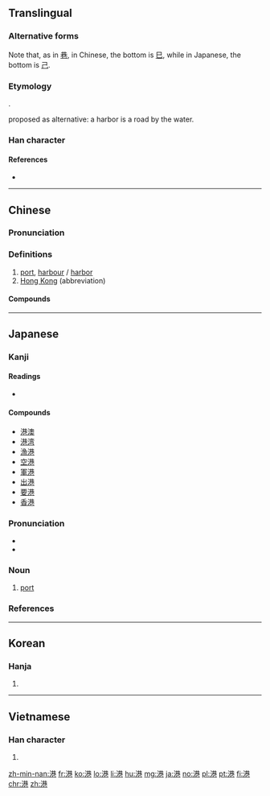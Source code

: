 {{also|巻}}
==Translingual==
{{ja-forms|港|港|港}}

===Alternative forms===
Note that, as in [[巷]], in Chinese, the bottom is [[巳]], while in Japanese, the bottom is [[己]].

===Etymology===
{{Han compound|水|巷|ls=psc|c1=s|c2=p|alt1=氵}}.

{{liushu|ic}} proposed as alternative: a harbor is a road by the water.

===Han character===
{{Han char|rn=85|rad=水|as=09|sn=12|four=34117|canj=ETCU}}

====References====
* {{Han ref|kx=0635.040|dkj=17783|dj=1042.020|hdz=31668.070|uh=6E2F|ud=28207|bh=B4E4|bd=46308}}

----

==Chinese==
{{zh-forms}}

===Pronunciation===
{{zh-pron
|m=gǎng
|c=gong2
|h=pfs=kóng
|md=gē̤ng
|mn=káng
|w=2kaan
|ma=y
|mc=y
|oc=y
|cat=n,pn}}

===Definitions===
# [[port]], [[harbour]] / [[harbor]]
# [[Hong Kong]] (abbreviation)

====Compounds====
{{der5
|{{zh-l|港澳}}
|{{zh-l|港幣/港币}}
|{{zh-l|港埠}}
|{{zh-l|港汊}}
|{{zh-l|港警}}
|{{zh-l|港商}}
|{{zh-l|港式}}
|{{zh-l|港臺/港台}}
|{{zh-l|港臺文學/港台文学}}
|{{zh-l|港灣/港湾}}
|{{zh-l|港務/港务}}
}}

----

==Japanese==

===Kanji===
{{ja-kanji|grade=3|rs=水09}}

====Readings====
* {{ja-readings|on=[[こう]] (kō)|kun=[[みなと]] (minato)}}

====Compounds====
{{der-top}}
* [[港澳]]
* [[港湾]]
* [[漁港]]
* [[空港]]
* [[軍港]]
* [[出港]]
* [[要港]]
* [[香港]]
{{der-bottom}}

===Pronunciation===
* {{audio|Sound -minato-.ogg|Audio|lang=ja}}
* {{ja-pron|みなと|yomi=k|acc=h|acc_ref=NHK}}

===Noun===
{{ja-noun|みなと}}

# [[port]]

===References===
<references/>

----

==Korean==

===Hanja===
{{ko-hanja|hangeul=항|eumhun=|mr=hang|y=hang}}

# {{defn|lang=ko|sort=水09}}

----

==Vietnamese==

===Han character===
{{vi-hantu|[[cảng]]|rs=水09}}

# {{defn|lang=vi|sort=水09}}

[[zh-min-nan:港]]
[[fr:港]]
[[ko:港]]
[[lo:港]]
[[li:港]]
[[hu:港]]
[[mg:港]]
[[ja:港]]
[[no:港]]
[[pl:港]]
[[pt:港]]
[[fi:港]]
[[chr:港]]
[[zh:港]]